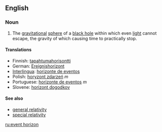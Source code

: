 {{wikipedia}}
==English==

===Noun===
{{en-noun|sg=[[event]] [[horizon]]}}
# {{astronomy}} The [[gravitational]] [[sphere]] of a [[black hole]] within which even [[light]] cannot escape, the gravity of which causing time to practically stop.

====Translations====
*Finnish: [[tapahtumahorisontti]]
*German: [[Ereignishorizont]] {{m}}
*[[Interlingua]]: [[horizonte de eventos]]
*Polish: [[horyzont zdarzeń]] ''m''
*Portuguese: [[horizonte de eventos]] ''m''
*Slovene: [[horizont dogodkov]] {{m}}

====See also====
*[[general relativity]]
*[[special relativity]]

[[ru:event horizon]]